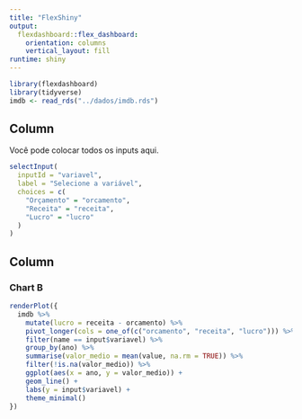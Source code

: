 ```yaml
---
title: "FlexShiny"
output: 
  flexdashboard::flex_dashboard:
    orientation: columns
    vertical_layout: fill
runtime: shiny
---
```


```r
library(flexdashboard)
library(tidyverse)
imdb <- read_rds("../dados/imdb.rds")
```

Column {.sidebar}
-----------------------------------------------------------------------

Você pode colocar todos os inputs aqui.

```r
selectInput(
  inputId = "variavel",
  label = "Selecione a variável",
  choices = c(
    "Orçamento" = "orcamento", 
    "Receita" = "receita", 
    "Lucro" = "lucro"
  )
)
```

Column
-----------------------------------------------------------------------

### Chart B

```r
renderPlot({
  imdb %>% 
    mutate(lucro = receita - orcamento) %>% 
    pivot_longer(cols = one_of(c("orcamento", "receita", "lucro"))) %>% 
    filter(name == input$variavel) %>% 
    group_by(ano) %>% 
    summarise(valor_medio = mean(value, na.rm = TRUE)) %>% 
    filter(!is.na(valor_medio)) %>% 
    ggplot(aes(x = ano, y = valor_medio)) +
    geom_line() +
    labs(y = input$variavel) +
    theme_minimal()
})
```


